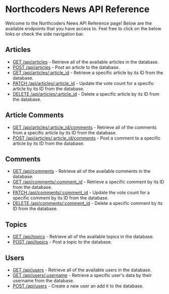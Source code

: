 # Northcoders News API Reference
 
Welcome to the Northcoders News API Reference page! Below are the available endpoints that you have access to. Feel free to click on the below links or check the 
side navigation bar.

## Articles
* [GET /api/articles](/articles/get-articles) - Retrieve all of the available articles in the database.
* [POST /api/articles](/articles/post-articles) - Post an article to the database.
* [GET /api/articles/:article_id](/articles/get-articles-by-id) - Retrieve a specific article by its ID from the database.
* [PATCH /api/articles/:article_id](/articles/patch-articles-by-id) - Update the vote count for a specific article by its ID from the database.
* [DELETE /api/articles/:article_id](/articles/delete-articles-by-id) - Delete a specific article by its ID from the database.

## Article Comments
* [GET /api/articles/:article_id/comments](/articles-comments/get-articles-comments) - Retrieve all of the comments from a specific article by its ID from the database.
* [POST /api/articles/:article_id/comments](/articles-comments/post-articles-comments) - Post a comment to a specific article by its ID from the database.

## Comments
* [GET /api/comments](/comments/get-comments) - Retrieve all of the available comments in the database.
* [GET /api/comments/:comment_id](/comments/get-comment-by-id) - Retrieve a specific comment by its ID from the database.
* [PATCH /api/comments/:comment_id](/comments/patch-comment-by-id) - Update the vote count for a specific comment by its ID from the database.
* [DELETE /api/comments/:comment_id](/comments/delete-comment-by-id) - Delete a specific comment by its ID from the database.

## Topics
* [GET /api/topics](/topics/get-topics) - Retrieve all of the available topics in the database.
* [POST /api/topics](/topics/post-topics) - Post a topic to the database.

## Users
* [GET /api/users](/users/get-users) - Retrieve all of the available users in the database.
* [GET /api/users/:username](/users/get-users-by-username) - Retrieve a specific user's data by their username from the database.
* [POST /api/users](/users/post-user) - Create a new user an add it to the database.
